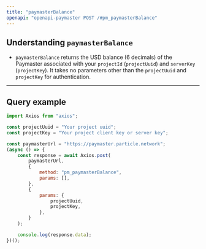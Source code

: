 ```yaml
---
title: "paymasterBalance"
openapi: "openapi-paymaster POST /#pm_paymasterBalance"
---
```


## Understanding `paymasterBalance`

- `paymasterBalance` returns the USD balance (6 decimals) of the Paymaster associated with your `projectId` (`projectUuid`) and `serverKey` (`projectKey`). It takes no parameters other than the `projectUuid` and `projectKey` for authentication.

***

## Query example

```javascript JavaScript
import Axios from "axios";

const projectUuid = "Your project uuid";
const projectKey = "Your project client key or server key";

const paymasterUrl = "https://paymaster.particle.network";
(async () => {
    const response = await Axios.post(
        paymasterUrl,
        {
            method: "pm_paymasterBalance",
            params: [],
        },
        {
            params: {
                projectUuid,
                projectKey,
            },
        }
    );

    console.log(response.data);
})();
```